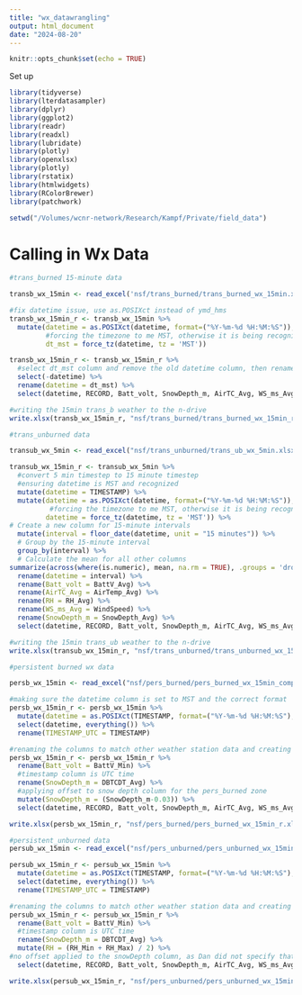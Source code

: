 ```yaml
---
title: "wx_datawrangling"
output: html_document
date: "2024-08-20"
---
```


```r
knitr::opts_chunk$set(echo = TRUE)
```

Set up

```r
library(tidyverse)
library(lterdatasampler)
library(dplyr)
library(ggplot2)
library(readr)
library(readxl)
library(lubridate)
library(plotly)
library(openxlsx)
library(plotly)
library(rstatix)
library(htmlwidgets)
library(RColorBrewer)
library(patchwork)

setwd("/Volumes/wcnr-network/Research/Kampf/Private/field_data")
```

# Calling in Wx Data

```r
#trans_burned 15-minute data

transb_wx_15min <- read_excel('nsf/trans_burned/trans_burned_wx_15min.xlsx')

#fix datetime issue, use as.POSIXct instead of ymd_hms
transb_wx_15min_r <- transb_wx_15min %>%
  mutate(datetime = as.POSIXct(datetime, format=("%Y-%m-%d %H:%M:%S")),
         #forcing the timezone to me MST, otherwise it is being recognized as UTC
         dt_mst = force_tz(datetime, tz = 'MST')) 

transb_wx_15min_r <- transb_wx_15min_r %>%
  #select dt_mst column and remove the old datetime column, then rename dt_mst
  select(-datetime) %>%
  rename(datetime = dt_mst) %>%
  select(datetime, RECORD, Batt_volt, SnowDepth_m, AirTC_Avg, WS_ms_Avg, WindDir, RH, SWin_Avg, SWout_Avg, SWalbedo_Avg, LWin_Avg, LWout_Avg, SWnet_Avg, LWnet_Avg, NR_Avg, everything())

#writing the 15min trans_b weather to the n-drive
write.xlsx(transb_wx_15min_r, "nsf/trans_burned/trans_burned_wx_15min_r.xlsx")
```

```r
#trans_unburned data

transub_wx_5min <- read_excel("nsf/trans_unburned/trans_ub_wx_5min.xlsx")

transub_wx_15min_r <- transub_wx_5min %>%
  #convert 5 min timestep to 15 minute timestep
  #ensuring datetime is MST and recognized
  mutate(datetime = TIMESTAMP) %>%
  mutate(datetime = as.POSIXct(datetime, format=("%Y-%m-%d %H:%M:%S")),
          #forcing the timezone to me MST, otherwise it is being recognized as UTC
         datetime = force_tz(datetime, tz = 'MST')) %>%
# Create a new column for 15-minute intervals
  mutate(interval = floor_date(datetime, unit = "15 minutes")) %>%
  # Group by the 15-minute interval
  group_by(interval) %>%
  # Calculate the mean for all other columns
summarize(across(where(is.numeric), mean, na.rm = TRUE), .groups = 'drop') %>%  # Rename 'interval' to 'datetime' and remove the original 'datetime' column
  rename(datetime = interval) %>%
  rename(Batt_volt = BattV_Avg) %>%
  rename(AirTC_Avg = AirTemp_Avg) %>%
  rename(RH = RH_Avg) %>%
  rename(WS_ms_Avg = WindSpeed) %>%
  rename(SnowDepth_m = SnowDepth_Avg) %>%
  select(datetime, RECORD, Batt_volt, SnowDepth_m, AirTC_Avg, WS_ms_Avg, WindDir, RH, SWin_Avg, SWout_Avg, SWalbedo_Avg, LWin_Avg, LWout_Avg, SWnet_Avg, LWnet_Avg, NR_Avg, everything())

#writing the 15min trans_ub weather to the n-drive
write.xlsx(transub_wx_15min_r, "nsf/trans_unburned/trans_unburned_wx_15min_r.xlsx")
```

```r
#persistent burned wx data

persb_wx_15min <- read_excel("nsf/pers_burned/pers_burned_wx_15min_composite.xlsx")

#making sure the datetime column is set to MST and the correct format
persb_wx_15min_r <- persb_wx_15min %>%
  mutate(datetime = as.POSIXct(TIMESTAMP, format=("%Y-%m-%d %H:%M:%S"), tz="MST")) %>%
  select(datetime, everything()) %>%
  rename(TIMESTAMP_UTC = TIMESTAMP)

#renaming the columns to match other weather station data and creating a correct snow depth column
persb_wx_15min_r <- persb_wx_15min_r %>%
  rename(Batt_volt = BattV_Min) %>%
  #timestamp column is UTC time
  rename(SnowDepth_m = DBTCDT_Avg) %>%
  #applying offset to snow depth column for the pers_burned zone
  mutate(SnowDepth_m = (SnowDepth_m-0.03)) %>%
  select(datetime, RECORD, Batt_volt, SnowDepth_m, AirTC_Avg, WS_ms_Avg, WindDir, RH, SWin_Avg, SWout_Avg, SWalbedo_Avg, LWin_Avg, LWout_Avg, SWnet_Avg, LWnet_Avg, NR_Avg, everything())

write.xlsx(persb_wx_15min_r, "nsf/pers_burned/pers_burned_wx_15min_r.xlsx")
```

```r
#persistent_unburned data
persub_wx_15min <- read_excel("nsf/pers_unburned/pers_unburned_wx_15min_composite.xlsx")

persub_wx_15min_r <- persub_wx_15min %>%
  mutate(datetime = as.POSIXct(TIMESTAMP, format=("%Y-%m-%d %H:%M:%S"), tz="MST")) %>%
  select(datetime, everything()) %>%
  rename(TIMESTAMP_UTC = TIMESTAMP)

#renaming the columns to match other weather station data and creating a correct snow depth column
persub_wx_15min_r <- persub_wx_15min_r %>%
  rename(Batt_volt = BattV_Min) %>%
  #timestamp column is UTC time
  rename(SnowDepth_m = DBTCDT_Avg) %>%
  mutate(RH = (RH_Min + RH_Max) / 2) %>%
#no offset applied to the snowDepth column, as Dan did not specify that the unburned zone needed it
  select(datetime, RECORD, Batt_volt, SnowDepth_m, AirTC_Avg, WS_ms_Avg, WindDir, RH, SWin_Avg, SWout_Avg, SWalbedo_Avg, LWin_Avg, LWout_Avg, SWnet_Avg, LWnet_Avg, NR_Avg, everything())

write.xlsx(persub_wx_15min_r, "nsf/pers_unburned/pers_unburned_wx_15min_r.xlsx")
```

